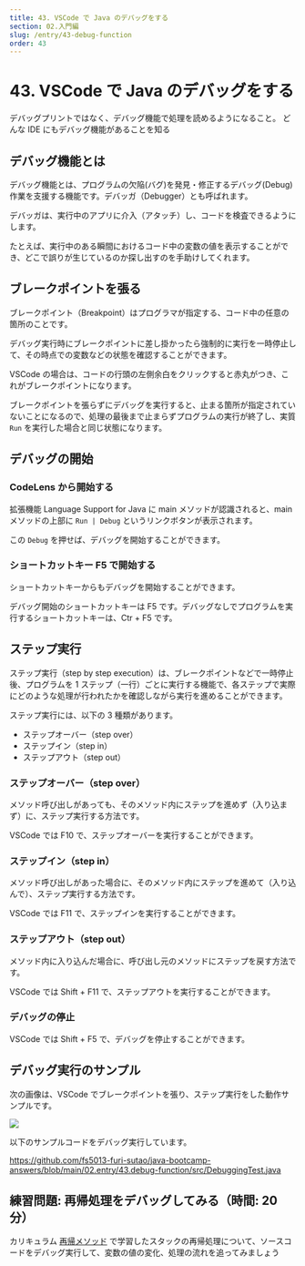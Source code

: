 ```yaml
---
title: 43. VSCode で Java のデバッグをする
section: 02.入門編
slug: /entry/43-debug-function
order: 43
---
```


# 43. VSCode で Java のデバッグをする

<p class="goal">
  デバッグプリントではなく、デバッグ機能で処理を読めるようになること。 どんな
  IDE にもデバッグ機能があることを知る
</p>

## デバッグ機能とは

デバッグ機能とは、プログラムの欠陥(バグ)を発見・修正するデバッグ(Debug)作業を支援する機能です。デバッガ（Debugger）とも呼ばれます。

デバッガは、実行中のアプリに介入（アタッチ）し、コードを検査できるようにします。

たとえば、実行中のある瞬間におけるコード中の変数の値を表示することができ、どこで誤りが生じているのか探し出すのを手助けしてくれます。

## ブレークポイントを張る

ブレークポイント（Breakpoint）はプログラマが指定する、コード中の任意の箇所のことです。

デバッグ実行時にブレークポイントに差し掛かったら強制的に実行を一時停止して、その時点での変数などの状態を確認することができます。

VSCode の場合は、コードの行頭の左側余白をクリックすると赤丸がつき、これがブレークポイントになります。

ブレークポイントを張らずにデバッグを実行すると、止まる箇所が指定されていないことになるので、処理の最後まで止まらずプログラムの実行が終了し、実質 `Run` を実行した場合と同じ状態になります。

## デバッグの開始

### CodeLens から開始する

拡張機能 Language Support for Java に main メソッドが認識されると、main メソッドの上部に `Run | Debug` というリンクボタンが表示されます。

この `Debug` を押せば、デバッグを開始することができます。

### ショートカットキー F5 で開始する

ショートカットキーからもデバッグを開始することができます。

デバッグ開始のショートカットキーは F5 です。デバッグなしでプログラムを実行するショートカットキーは、Ctr + F5 です。

## ステップ実行

ステップ実行（step by step execution）は、ブレークポイントなどで一時停止後、プログラムを 1 ステップ（一行）ごとに実行する機能で、各ステップで実際にどのような処理が行われたかを確認しながら実行を進めることができます。

ステップ実行には、以下の 3 種類があります。

- ステップオーバー（step over）
- ステップイン（step in）
- ステップアウト（step out）

### ステップオーバー（step over）

メソッド呼び出しがあっても、そのメソッド内にステップを進めず（入り込まず）に、ステップ実行する方法です。

VSCode では F10 で、ステップオーバーを実行することができます。

### ステップイン（step in）

メソッド呼び出しがあった場合に、そのメソッド内にステップを進めて（入り込んで）、ステップ実行する方法です。

VSCode では F11 で、ステップインを実行することができます。

### ステップアウト（step out）

メソッド内に入り込んだ場合に、呼び出し元のメソッドにステップを戻す方法です。

VSCode では Shift + F11 で、ステップアウトを実行することができます。

### デバッグの停止

VSCode では Shift + F5 で、デバッグを停止することができます。

## デバッグ実行のサンプル

次の画像は、VSCode でブレークポイントを張り、ステップ実行をした動作サンプルです。

![](./images/debug_java_in_vscode.gif)

以下のサンプルコードをデバッグ実行しています。

https://github.com/fs5013-furi-sutao/java-bootcamp-answers/blob/main/02.entry/43.debug-function/src/DebuggingTest.java

## 練習問題: 再帰処理をデバッグしてみる（時間: 20 分）

カリキュラム [再帰メソッド](./41-recursive-method) で学習したスタックの再帰処理について、ソースコードをデバッグ実行して、変数の値の変化、処理の流れを追ってみましょう
